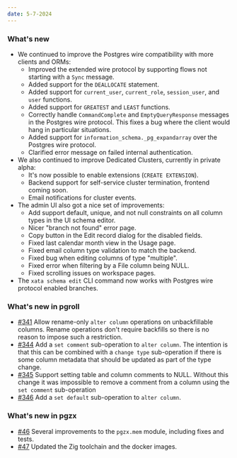 ```yaml
---
date: 5-7-2024
---
```


### What's new

- We continued to improve the Postgres wire compatibility with more clients and ORMs:
    - Improved the extended wire protocol by supporting flows not starting with a `Sync` message. 
    - Added support for the `DEALLOCATE` statement.
    - Added support for `current_user`, `current_role`, `session_user`, and `user` functions.
    - Added support for `GREATEST` and `LEAST` functions.
    - Correctly handle `CommandComplete` and `EmptyQueryResponse` messages in the Postgres wire protocol. This fixes a bug where the client would hang in particular situations.
    - Added support for `information_schema._pg_expandarray` over the Postgres wire protocol.
    - Clarified error message on failed internal authentication.
- We also continued to improve Dedicated Clusters, currently in private alpha: 
    - It's now possible to enable extensions (`CREATE EXTENSION`).
    - Backend support for self-service cluster termination, frontend coming soon.
    - Email notifications for cluster events.
- The admin UI also got a nice set of improvements:
    - Add support default, unique, and not null constraints on all column types in the UI schema editor.
    - Nicer "branch not found" error page.
    - Copy button in the Edit record dialog for the disabled fields. 
    - Fixed last calendar month view in the Usage page. 
    - Fixed email column type validation to match the backend.
    - Fixed bug when editing columns of type "multiple".
    - Fixed error when filtering by a File column being NULL.
    - Fixed scrolling issues on workspace pages.
- The `xata schema edit` CLI command now works with Postgres wire protocol enabled branches.

### What's new in pgroll

- [#341](https://github.com/xataio/pgroll/pull/341) Allow rename-only `alter column` operations on unbackfillable columns. Rename operations don't require backfills so there is no reason to impose such a restriction.
- [#344](https://github.com/xataio/pgroll/pull/344) Add a `set comment` sub-operation to `alter column`. The intention is that this can be combined with a `change type` sub-operation if there is some column metadata that should be updated as part of the type change.
- [#345](https://github.com/xataio/pgroll/pull/345) Support setting table and column comments to NULL. Without this change it was impossible to remove a comment from a column using the `set comment` sub-operation
- [#346](https://github.com/xataio/pgroll/pull/346) Add a `set default` sub-operation to `alter column`.

### What's new in pgzx

- [#46](https://github.com/xataio/pgzx/pull/46) Several improvements to the `pgzx.mem` module, including fixes and tests. 
- [#47](https://github.com/xataio/pgzx/pull/47) Updated the Zig toolchain and the docker images.



